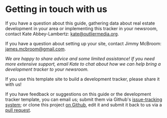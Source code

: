 
# Getting in touch with us
If you have a question about this guide, gathering data about real estate development in your area or implementing this tracker in your newsroom, contact Kate Abbey-Lambertz: kate@outliermedia.org.

If you have a question about setting up your site, contact Jimmy McBroom: james.mcbroom@gmail.com.

*We are happy to share advice and some limited assistance! If you need more extensive support, email Kate to chat about how we can help bring a development tracker to your newsroom.*

If you use this template site to build a development tracker, please share it with us!

If you have feedback or suggestions on this guide or the development tracker template, you can email us; submit them via Github's [issue-tracking system](https://github.com/jmcbroom/airtable-tracker-toolkit/issues); or clone this project [on Github](https://github.com/jmcbroom/airtable-tracker-toolkit), edit it and submit it back to us via a [pull request](https://help.github.com/en/articles/about-pull-requests). 

<TableOfContents index={16} />
